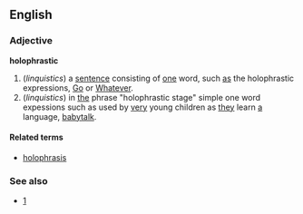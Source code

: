 ==English==
===Adjective===
'''holophrastic'''

# (''linquistics'') a [[sentence]] consisting of [[one]] word, such [[as]] the holophrastic expressions, [[Go]] or [[Whatever]].
# (''linquistics'') in [[the]] phrase "holophrastic stage" simple one word expessions such as used by [[very]] young children as [[they]] learn [[a]] language, [[babytalk]]. 

====Related terms====
*[[holophrasis]]

===See also===
*[http://www.geocities.com/delovist3/guide2.html]